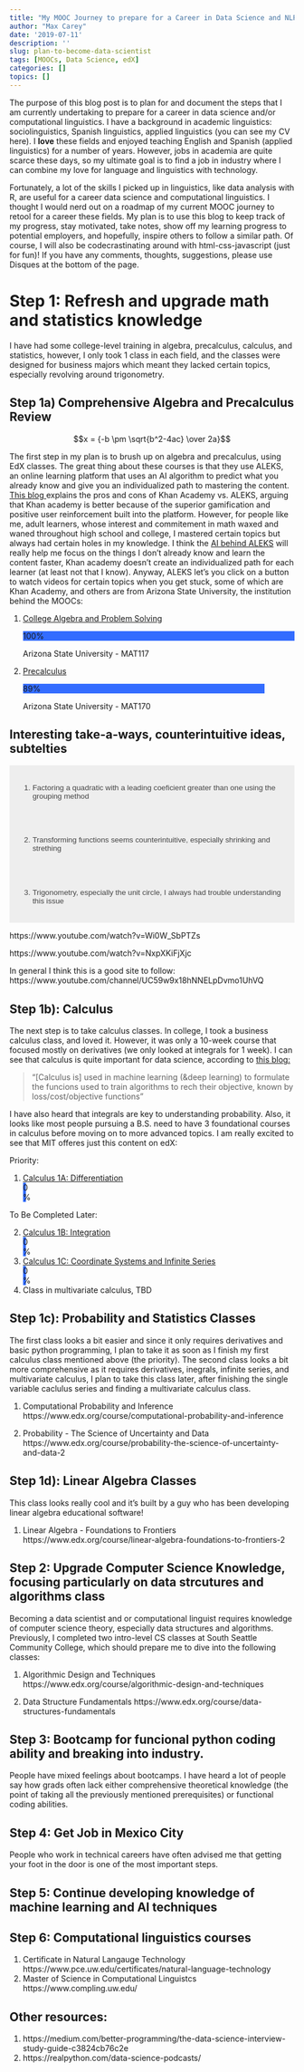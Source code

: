 ```yaml
---
title: "My MOOC Journey to prepare for a Career in Data Science and NLP"
author: "Max Carey"
date: '2019-07-11'
description: ''
slug: plan-to-become-data-scientist
tags: [MOOCs, Data Science, edX]
categories: []
topics: []
---
```


<link rel="stylesheet" href="https://stackpath.bootstrapcdn.com/bootstrap/4.3.1/css/bootstrap.min.css" integrity="sha384-ggOyR0iXCbMQv3Xipma34MD+dH/1fQ784/j6cY/iJTQUOhcWr7x9JvoRxT2MZw1T" crossorigin="anonymous">

<style>
.accordion {
  background-color: #eee;
  color: #444;
  cursor: pointer;
  padding: 18px;
  width: 100%;
  text-align: left;
  border: none;
  outline: none;
  transition: 0.4s;
}

/* Add a background color to the button if it is clicked on (add the .active class with JS), and when you move the mouse over it (hover) */
.active, .accordion:hover {
  background-color:  #336cff;
}

/* Style the accordion panel. Note: hidden by default */
.panel {
  padding: 0 18px;
  background-color: white;
  display: none;
  overflow: hidden;
}

</style>



<script src='https://cdnjs.cloudflare.com/ajax/libs/mathjax/2.7.5/MathJax.js?config=TeX-MML-AM_CHTML' async></script>

The purpose of this blog post is to plan for and document the steps that I am currently undertaking to prepare for a career in data science and/or computational linguistics. I have a background in academic linguistics: sociolinguistics, Spanish linguistics, applied linguistics (you can see my CV here). I **love** these fields and enjoyed teaching English and Spanish (applied linguistics) for a number of years. However, jobs in academia are quite scarce these days, so my ultimate goal is to find a job in industry where I can combine my love for language and linguistics with technology.

Fortunately, a lot of the skills I picked up in linguistics, like data analysis with R, are useful for a career data science and computational linguistics. I thought I would nerd out on a roadmap of my current MOOC journey to retool for a career these fields. My plan is to use this blog to keep track of my progress, stay motivated, take notes, show off my learning progress to potential employers, and hopefully, inspire others to follow a similar path. Of course, I will also be codecrastinating around with html-css-javascript (just for fun)! If you have any comments, thoughts, suggestions, please use Disques at the bottom of the page.

# Step 1: Refresh and upgrade math and statistics knowledge

I have had some college-level training in algebra, precalculus, calculus, and statistics, however, I only took 1 class in each field, and the classes were designed for business majors which meant they lacked certain topics, especially revolving around trigonometry.

## Step 1a) Comprehensive Algebra and Precalculus Review

$$x = {-b \pm \sqrt{b^2-4ac} \over 2a}$$

The first step in my plan is to brush up on algebra and precalculus, using EdX classes. The great thing about these courses is that they use ALEKS, an online learning platform that uses an AI algorithm to predict what you already know and give you an individualized path to mastering the content. <a href="https://sway.office.com/tFxqIGwGLW6DmseU" target=blank> This blog </a> explains the pros and cons of Khan Academy vs. ALEKS, arguing that Khan academy is better because of the superior gamification and positive user reinforcement built into the platform. However, for people like me, adult learners, whose interest and commitement in math waxed and waned throughout high school and college, I mastered certain topics but always had certain holes in my knowledge. I think the <a href="https://www.aleks.com/video/how_aleks_works" target=blank>AI behind ALEKS</a> will really help me focus on the things I don't already know and learn the content faster, Khan academy doesn't create an individualized path for each learner (at least not that I know). Anyway, ALEKS let's you click on a button to watch videos for certain topics when you get stuck, some of which are Khan Academy, and others are from Arizona State University, the institution behind the MOOCs:

1. <a href="https://www.edx.org/course/college-algebra-problem-solving-asux-mat117x" target=blank> College Algebra and Problem Solving</a>
 <div class="progress">
  <div class="progress-bar progress-bar-striped active" role="progressbar"
  aria-valuenow="40" aria-valuemin="0" aria-valuemax="100" style="width:100%">
    100%
  </div>
</div>
Arizona State University - MAT117


2. <a href="https://www.edx.org/course/precalculus-asux-mat170x" target=blank>Precalculus</a> 
<div class="progress">
  <div class="progress-bar progress-bar-striped active progress-bar-animated active" role="progressbar"
  aria-valuenow="40" aria-valuemin="0" aria-valuemax="100" style="width:89%">
    89%
  </div>
</div>
Arizona State University - MAT170

## Interesting take-a-ways, counterintuitive ideas, subtelties

<button class="accordion">1. Factoring a quadratic with a leading coeficient greater than one using the grouping method</button>
<div class="panel">
  <p>Lorem ipsum...</p>
</div>

<button class="accordion">2. Transforming functions seems counterintuitive, especially shrinking and strething</button>
<div class="panel">
  <p>Lorem ipsum...</p>
</div>

<button class="accordion">3. Trigonometry, especially the unit circle, I always had trouble understanding this issue</button>
<div class="panel">
  <p>In taking these classes, the hardest topic for me was trigonometry, especially things related to the unit circle. I remember in high school we were told to memorize the unit circle, in fact the precalculus course essentially memorizes that you memorize the coordinates on the unit circle as well. Memorzing things are the antithesis to conceptual understanding, I came across this video which gives a strategy for deriving the unit circle coordinates from 45-45-90 and 30-60-90 triangles. It took me a couple of hours to get this technique down, but I'm glad I invested the time, because now I am able to derive the unit circle from scratch, leading to a more intuitive understanding of trig functions. </p>
</div> 

 


https://www.youtube.com/watch?v=Wi0W_SbPTZs







https://www.youtube.com/watch?v=NxpXKiFjXjc

In general I think this is a good site to follow: https://www.youtube.com/channel/UC59w9x18hNNELpDvmo1UhVQ

## Step 1b): Calculus

The next step is to take calculus classes. In college, I took a business calculus class, and loved it. However, it was only a 10-week course that focused mostly on derivatives (we only looked at integrals for 1 week). I can see that calculus is quite important for data science, according to <a href="https://towardsdatascience.com/mathematics-for-data-science-e53939ee8306" target=blank>this blog:</a>

> "[Calculus is] used in machine learning (&deep learning) to formulate the funcions used to train algorithms to rech their objective, known by loss/cost/objective functions"


I have also heard that integrals are key to understanding probability. Also, it looks like most people pursuing a B.S. need to have 3 foundational courses in calculus before moving on to more advanced topics. I am really excited to see that MIT offeres just this content on edX:

Priority:

1. <a href="https://www.edx.org/course/calculus-1a-differentiation-2" target=blank> Calculus 1A: Differentiation</a>
 <div class="progress">
  <div class="progress-bar progress-bar-striped active" role="progressbar"
  aria-valuenow="40" aria-valuemin="0" aria-valuemax="100" style="width:1%">
    0%
  </div>
</div>

To Be Completed Later:

2. <a href="https://www.edx.org/course/calculus-1b-integration-2" target=blank> Calculus 1B: Integration</a>
 <div class="progress">
  <div class="progress-bar progress-bar-striped active" role="progressbar"
  aria-valuenow="40" aria-valuemin="0" aria-valuemax="100" style="width:1%">
    0%
  </div>
</div>


3. <a href="https://www.edx.org/course/calculus-1c-coordinate-systems-infinite-series-2" target=blank> Calculus 1C: Coordinate Systems and Infinite Series</a>
 <div class="progress">
  <div class="progress-bar progress-bar-striped active" role="progressbar"
  aria-valuenow="40" aria-valuemin="0" aria-valuemax="100" style="width:1%">
    0%
  </div>
</div>


4. Class in multivariate calculus, TBD

## Step 1c): Probability and Statistics Classes
The first class looks a bit easier and since it only requires derivatives and basic python programming, I plan to take it as soon as I finish my first calculus class mentioned above (the priority). The second class looks a bit more comprehensive as it requires derivatives, inegrals, infinite series, and multivariate calculus, I plan to take this class later, after finishing the single variable caclulus series and finding a multivariate calculus class.


1. Computational Probability and Inference
https://www.edx.org/course/computational-probability-and-inference

2. Probability - The Science of Uncertainty and Data
https://www.edx.org/course/probability-the-science-of-uncertainty-and-data-2


## Step 1d): Linear Algebra Classes
This class looks really cool and it's built by a guy who has been developing linear algebra educational software!

1. Linear Algebra - Foundations to Frontiers
https://www.edx.org/course/linear-algebra-foundations-to-frontiers-2

## Step 2: Upgrade Computer Science Knowledge, focusing particularly on data strcutures and algorithms class
Becoming a data scientist and or computational linguist requires knowledge of computer science theory, especially data structures and algorithms. Previously, I completed two intro-level CS classes at South Seattle Community College, which should prepare me to dive into the following classes:

1. Algorithmic Design and Techniques
https://www.edx.org/course/algorithmic-design-and-techniques

2. Data Structure Fundamentals
https://www.edx.org/course/data-structures-fundamentals

## Step 3: Bootcamp for funcional python coding ability and breaking into industry.
People have mixed feelings about bootcamps. I have heard a lot of people say how grads often lack either comprehensive theoretical knowledge (the point of taking all the previously mentioned prerequisites) or functional coding abilities.


## Step 4: Get Job in Mexico City
People who work in technical careers have often advised me that getting your foot in the door is one of the most important steps.

## Step 5: Continue developing knowledge of machine learning and AI techniques

## Step 6: Computational linguistics courses

1. Certificate in Natural Langauge Technology
https://www.pce.uw.edu/certificates/natural-language-technology
2. Master of Science in Computational Linguistcs
https://www.compling.uw.edu/

## Other resources:
1. https://medium.com/better-programming/the-data-science-interview-study-guide-c3824cb76c2e
2. https://realpython.com/data-science-podcasts/



<script>

var acc = document.getElementsByClassName("accordion");
var i;

for (i = 0; i < acc.length; i++) {
  acc[i].addEventListener("click", function() {
    /* Toggle between adding and removing the "active" class,
    to highlight the button that controls the panel */
    this.classList.toggle("active");

    /* Toggle between hiding and showing the active panel */
    var panel = this.nextElementSibling;
    if (panel.style.display === "block") {
      panel.style.display = "none";
    } else {
      panel.style.display = "block";
    }
  });
} 

</script>
